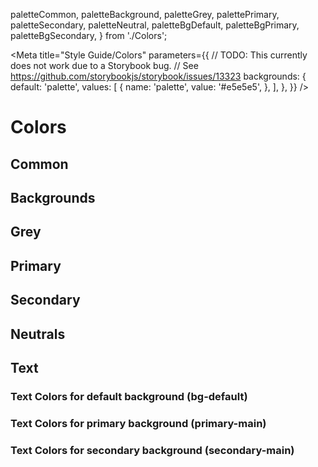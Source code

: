   paletteCommon,
  paletteBackground,
  paletteGrey,
  palettePrimary,
  paletteSecondary,
  paletteNeutral,
  paletteBgDefault,
  paletteBgPrimary,
  paletteBgSecondary,
} from './Colors';

<Meta
  title="Style Guide/Colors"
  parameters={{
    // TODO: This currently does not work due to a Storybook bug.
    // See https://github.com/storybookjs/storybook/issues/13323
    backgrounds: {
      default: 'palette',
      values: [
        {
          name: 'palette',
          value: '#e5e5e5',
        },
      ],
    },
  }}
/>

# Colors

## Common

<PaletteView palette={paletteCommon} />

## Backgrounds

<PaletteView palette={paletteBackground} />

## Grey

<PaletteView palette={paletteGrey} />

## Primary

<PaletteView palette={palettePrimary} />

## Secondary

<PaletteView palette={paletteSecondary} />

## Neutrals

<PaletteView palette={paletteNeutral} />

## Text

### Text Colors for default background (bg-default)

<PaletteView palette={paletteBgDefault} />

### Text Colors for primary background (primary-main)

<PaletteView palette={paletteBgPrimary} />

### Text Colors for secondary background (secondary-main)

<PaletteView palette={paletteBgSecondary} />
